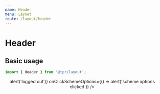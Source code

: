 ```yaml
---
name: Header
menu: Layout
route: /layout/header
---
```



# Header

## Basic usage

```js
import { Header } from '@tpr/layout';
```

<Playground>
	<Header
		title="Test Scheme Return"
		logoUrl="https://www.thepensionsregulator.gov.uk/-/media/thepensionsregulator/images/logo/tpr-logo-header.ashx"
		onClickLogout={() => alert('logged out')}
		onClickSchemeOptions={() => alert('scheme options clicked')}
	/>
</Playground>
